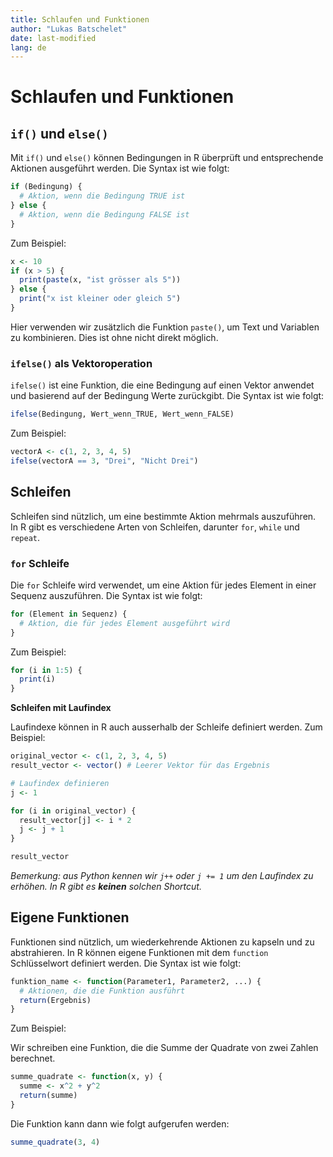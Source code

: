 ```yaml
---
title: Schlaufen und Funktionen
author: "Lukas Batschelet"
date: last-modified
lang: de
---
```


# Schlaufen und Funktionen

## `if()` und `else()`

Mit `if()` und `else()` können Bedingungen in R überprüft und entsprechende Aktionen ausgeführt werden. Die Syntax ist wie folgt:

```r
if (Bedingung) {
  # Aktion, wenn die Bedingung TRUE ist
} else {
  # Aktion, wenn die Bedingung FALSE ist
}
```

Zum Beispiel:

```r
x <- 10
if (x > 5) {
  print(paste(x, "ist grösser als 5"))
} else {
  print("x ist kleiner oder gleich 5")
}

```

Hier verwenden wir zusätzlich die Funktion `paste()`, um Text und Variablen zu kombinieren. Dies ist ohne nicht direkt möglich.

### `ifelse()` als Vektoroperation

`ifelse()` ist eine Funktion, die eine Bedingung auf einen Vektor anwendet und basierend auf der Bedingung Werte zurückgibt. Die Syntax ist wie folgt:

```r
ifelse(Bedingung, Wert_wenn_TRUE, Wert_wenn_FALSE)
```

Zum Beispiel:

```r
vectorA <- c(1, 2, 3, 4, 5)
ifelse(vectorA == 3, "Drei", "Nicht Drei")
```

## Schleifen

Schleifen sind nützlich, um eine bestimmte Aktion mehrmals auszuführen. In R gibt es verschiedene Arten von Schleifen, darunter `for`, `while` und `repeat`.

### `for` Schleife

Die `for` Schleife wird verwendet, um eine Aktion für jedes Element in einer Sequenz auszuführen. Die Syntax ist wie folgt:

```r
for (Element in Sequenz) {
  # Aktion, die für jedes Element ausgeführt wird
}
```

Zum Beispiel:

```r
for (i in 1:5) {
  print(i)
}
```

**Schleifen mit Laufindex**

Laufindexe können in R auch ausserhalb der Schleife definiert werden. Zum Beispiel:

```r
original_vector <- c(1, 2, 3, 4, 5)
result_vector <- vector() # Leerer Vektor für das Ergebnis

# Laufindex definieren
j <- 1

for (i in original_vector) {
  result_vector[j] <- i * 2
  j <- j + 1
}

result_vector
```

*Bemerkung: aus Python kennen wir `j++` oder `j += 1` um den Laufindex zu erhöhen. In R gibt es **keinen** solchen Shortcut.*

## Eigene Funktionen

Funktionen sind nützlich, um wiederkehrende Aktionen zu kapseln und zu abstrahieren. In R können eigene Funktionen mit dem `function` Schlüsselwort definiert werden. Die Syntax ist wie folgt:

```r
funktion_name <- function(Parameter1, Parameter2, ...) {
  # Aktionen, die die Funktion ausführt
  return(Ergebnis)
}
```

Zum Beispiel:

Wir schreiben eine Funktion, die die Summe der Quadrate von zwei Zahlen berechnet.

```r
summe_quadrate <- function(x, y) {
  summe <- x^2 + y^2
  return(summe)
}
```

Die Funktion kann dann wie folgt aufgerufen werden:

```r
summe_quadrate(3, 4)
```

